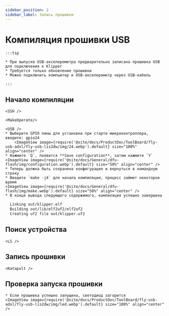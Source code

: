 ```yaml
---
sidebar_position: 2
sidebar_label: Запись прошивки
---
```




# Компиляция прошивки USB

    :::tip

    * При выпуске USB-акселерометра предварительно записана прошивка USB для подключения к Klipper
    * Требуется только обновление прошивки
    * Можно подключить компьютер и USB-акселерометр через USB-кабель

    :::

## Начало компиляции

    <SSH />

    <MakeOperate/>

    <USB />
    * Выберите GPIO пины для установки при старте микроконтроллера, введите: gpio24
        <ImageView image={require('@site/docs/ProductDoc/ToolBoard/fly-usb-adxl/fly-usb-lis2dw/img/24.webp').default} size="100%" align="center" />
    * Нажмите `Q`, появится **Save configuration**, затем нажмите `Y`
    <ImageView image={require('@site/docs/General/dfu-flash/img/configuration.webp').default} size="50%" align="center" />
    * Теперь должна быть сохранена конфигурация и вернуться в командную строку
    * Введите `make -j4` для начала компиляции, процесс займет некоторое время
    <ImageView image={require('@site/docs/General/dfu-flash/img/make.webp').default} size="50%" align="center" />
    * В конце вывода следующего содержимого, компиляция успешно завершена

```bash
  Linking out/klipper.elf
  Building out/lib/elf2uf2/elf2uf2
  Creating uf2 file out/klipper.uf2
```

## Поиск устройства

    <LS />


## Запись прошивки


    <Katapult />


## Проверка запуска прошивки

    * Если прошивка успешно запущена, светодиод загорится
    <ImageView image={require('@site/docs/ProductDoc/ToolBoard/fly-usb-adxl/fly-usb-lis2dw/img/led.webp').default} size="100%" align="center" />

